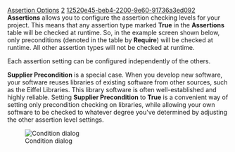 [[Property:title|Assertion Options]]
[[Property:weight|2]]
[[Property:uuid|12520e45-beb4-2200-9e60-91736a3ed092]]
'''Assertions''' allows you to configure the assertion checking levels for your project. This means that any assertion type marked '''True''' in the '''Assertions''' table will be checked at runtime. So, in the example screen shown below, only preconditions (denoted in the table by '''Require''') will be checked at runtime. All other assertion types will not be checked at runtime.

Each assertion setting can be configured independently of the others.

'''Supplier Precondition''' is a special case. When you develop new software, your software reuses libraries of existing software from other sources, such as the Eiffel Libraries. This library software is often well-established and highly reliable. Setting '''Supplier Precondition''' to '''True''' is a convenient way of setting only precondition checking on libraries, while allowing your own software to be checked to whatever degree you've determined by adjusting the other assertion level settings.


[[Image:assertion-options|Condition dialog]]  





